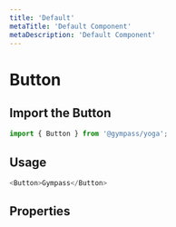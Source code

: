 ```yaml
---
title: 'Default'
metaTitle: 'Default Component'
metaDescription: 'Default Component'
---
```


# Button

## Import the Button

```javascript
import { Button } from '@gympass/yoga';
```

## Usage

```javascript reactLive=true
<Button>Gympass</Button>
```

## Properties

<PropsTable component="Button" />
